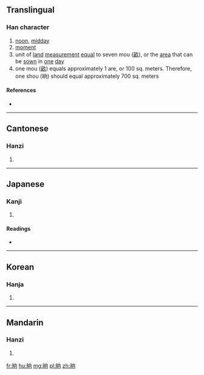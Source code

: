 ==Translingual==

===Han character===
{{Han char|rn=72|rad=日|as=06|sn=10|four=6702<sub>0</sub>|canj=日竹月口 (AHBR)|ids=⿰[[日]][[向]]}}

# [[noon]], [[midday]]
# [[moment]]
# unit of [[land]] [[measurement]] [[equal]] to seven mou ([[畝]]), or the [[area]] that can be [[sown]] in [[one]] [[day]]
# one mou ([[畝]]) equals approximately 1 are, or 100 sq. meters. Therefore, one shou (晌) should equal approximately 700 sq. meters

====References====
* {{Han ref|kx=0495.050|dkj=13903|dj=0860.110|hdz=21508.090|uh=664C|ud=26188|bh=AECE|bd=44750}}

----

==Cantonese==

===Hanzi===
{{yue-hanzi|jyut=hoeng2|y=heung2}}

# {{defn|lang=yue|sort=日06}}

----

==Japanese==

===Kanji===
{{ja-kanji|grade=|rs=日06}}

# {{defn|lang=ja|sort=日06}}

====Readings====
* {{ja-readings|on=[[しょう]] (shō)|kun=[[まひる]] (mahiru)}}

----

==Korean==

===Hanja===
{{ko-hanja|hangeul=상|eumhun=|rv=sang|mr=sang|y=sang}}

# {{defn|lang=ko|sort=日06}}

----

==Mandarin==

===Hanzi===
{{cmn-hanzi|pin=[[shǎng]] ([[shang3]])|wg=shang<sup>3</sup>}}

# {{defn|lang=cmn|sort=日06}}

[[fr:晌]]
[[hu:晌]]
[[mg:晌]]
[[pl:晌]]
[[zh:晌]]